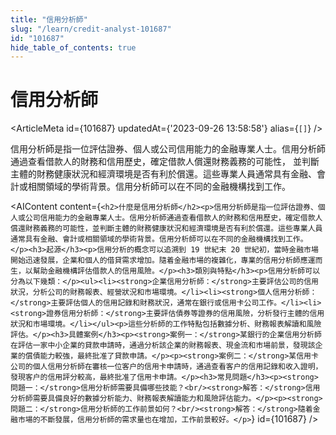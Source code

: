 ```yaml
---
title: "信用分析師"
slug: "/learn/credit-analyst-101687"
id: "101687"
hide_table_of_contents: true
---
```



# 信用分析師

<ArticleMeta id={101687} updatedAt={'2023-09-26 13:58:58'} alias={`[]`} />
<div className='border-solid border-b border-t-0 my-4 border-[var(--ifm-color-gray-300)]' />

信用分析師是指一位評估證券、個人或公司信用能力的金融專業人士。信用分析師通過查看借款人的財務和信用歷史，確定借款人償還財務義務的可能性， 並判斷主體的財務健康狀況和經濟環境是否有利於償還。這些專業人員通常具有金融、會計或相關領域的學術背景。信用分析師可以在不同的金融機構找到工作。

<AIContent content={`<h2>什麼是信用分析師</h2><p>信用分析師是指一位評估證券、個人或公司信用能力的金融專業人士。信用分析師通過查看借款人的財務和信用歷史，確定借款人償還財務義務的可能性，並判斷主體的財務健康狀況和經濟環境是否有利於償還。這些專業人員通常具有金融、會計或相關領域的學術背景。信用分析師可以在不同的金融機構找到工作。</p><h3>起源</h3><p>信用分析的概念可以追溯到 19 世紀末 20 世紀初，當時金融市場開始迅速發展，企業和個人的借貸需求增加。隨着金融市場的複雜化，專業的信用分析師應運而生，以幫助金融機構評估借款人的信用風險。</p><h3>類別與特點</h3><p>信用分析師可以分為以下幾類：</p><ul><li><strong>企業信用分析師：</strong>主要評估公司的信用狀況，分析公司的財務報表、經營狀況和市場環境。</li><li><strong>個人信用分析師：</strong>主要評估個人的信用記錄和財務狀況，通常在銀行或信用卡公司工作。</li><li><strong>證券信用分析師：</strong>主要評估債券等證券的信用風險，分析發行主體的信用狀況和市場環境。</li></ul><p>這些分析師的工作特點包括數據分析、財務報表解讀和風險評估。</p><h3>具體案例</h3><p><strong>案例一：</strong>某銀行的企業信用分析師在評估一家中小企業的貸款申請時，通過分析該企業的財務報表、現金流和市場前景，發現該企業的償債能力較強，最終批准了貸款申請。</p><p><strong>案例二：</strong>某信用卡公司的個人信用分析師在審核一位客户的信用卡申請時，通過查看客户的信用記錄和收入證明，發現客户的信用評分較高，最終批准了信用卡申請。</p><h3>常見問題</h3><p><strong>問題一：</strong>信用分析師需要具備哪些技能？<br/><strong>解答：</strong>信用分析師需要具備良好的數據分析能力、財務報表解讀能力和風險評估能力。</p><p><strong>問題二：</strong>信用分析師的工作前景如何？<br/><strong>解答：</strong>隨着金融市場的不斷發展，信用分析師的需求量也在增加，工作前景較好。</p>`} id={101687} />
